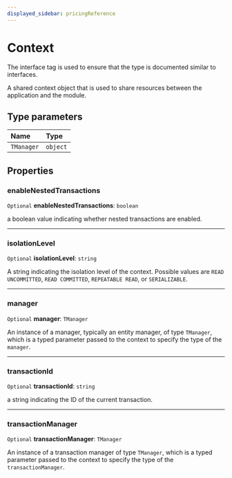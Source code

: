 ```yaml
---
displayed_sidebar: pricingReference
---
```


# Context

The interface tag is used to ensure that the type is documented similar to interfaces.

A shared context object that is used to share resources between the application and the module.

## Type parameters

| Name | Type |
| :------ | :------ |
| `TManager` | `object` |

## Properties

### enableNestedTransactions

 `Optional` **enableNestedTransactions**: `boolean`

a boolean value indicating whether nested transactions are enabled.

___

### isolationLevel

 `Optional` **isolationLevel**: `string`

A string indicating the isolation level of the context. Possible values are `READ UNCOMMITTED`, `READ COMMITTED`, `REPEATABLE READ`, or `SERIALIZABLE`.

___

### manager

 `Optional` **manager**: `TManager`

An instance of a manager, typically an entity manager, of type `TManager`, which is a typed parameter passed to the context to specify the type of the `manager`.

___

### transactionId

 `Optional` **transactionId**: `string`

a string indicating the ID of the current transaction.

___

### transactionManager

 `Optional` **transactionManager**: `TManager`

An instance of a transaction manager of type `TManager`, which is a typed parameter passed to the context to specify the type of the `transactionManager`.
